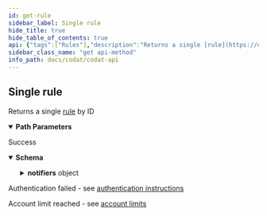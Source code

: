 ```yaml
---
id: get-rule
sidebar_label: Single rule
hide_title: true
hide_table_of_contents: true
api: {"tags":["Rules"],"description":"Returns a single [rule](https://docs.codat.io/docs/core-rules) by ID","operationId":"GetRule","parameters":[{"name":"ruleId","in":"path","required":true,"schema":{"type":"string","format":"uuid"}}],"responses":{"200":{"description":"Success","content":{"application/json":{"schema":{"required":["id","type"],"type":"object","properties":{"id":{"type":"string","format":"uuid"},"type":{"type":"string"},"companyId":{"type":"string","format":"uuid","nullable":true},"notifiers":{"type":"object","properties":{"emails":{"type":"array","items":{"type":"string"},"nullable":true},"webhook":{"type":"string","nullable":true}},"additionalProperties":false}},"additionalProperties":false}}}},"401":{"description":"Authentication failed - see [authentication instructions](https://docs.codat.io/docs/authentication-1)"},"402":{"description":"Account limit reached - see [account limits](https://docs.codat.io/docs/environments-1)"}},"method":"get","path":"/rules/{ruleId}","servers":[{"url":"https://api.codat.io","description":"Codat API (Production)"}],"security":[{"AuthorizationHeader":[]}],"securitySchemes":{"AuthorizationHeader":{"type":"apiKey","description":"The word \"Basic\" followed by a space and your API Key, base64 encoded, which can be found [here](https://portal-integration.codat.io/#/profile)","name":"Authorization","in":"header"}},"info":{"title":"Codat API","description":"[What's changed in our Swagger](https://docs.codat.io/docs/new-swagger-ui)","version":"v1"},"postman":{"name":"Single rule","description":{"content":"Returns a single [rule](https://docs.codat.io/docs/core-rules) by ID","type":"text/plain"},"url":{"path":["rules",":ruleId"],"host":["{{baseUrl}}"],"query":[],"variable":[{"disabled":false,"description":{"content":"(Required) ","type":"text/plain"},"type":"any","value":"","key":"ruleId"}]},"header":[{"key":"Accept","value":"application/json"}],"method":"GET"}}
sidebar_class_name: "get api-method"
info_path: docs/codat/codat-api
---
```



## Single rule



Returns a single [rule](https://docs.codat.io/docs/core-rules) by ID

<details style={{"marginBottom":"1rem"}} data-collapsed={false} open={true}><summary style={{}}><strong>Path Parameters</strong></summary><div><ul><ParamsItem className={"paramsItem"} param={{"name":"ruleId","in":"path","required":true,"schema":{"type":"string","format":"uuid"}}}></ParamsItem></ul></div></details><div><ApiTabs><TabItem label={"200"} value={"200"}><div>

Success

</div><div><details style={{}} data-collapsed={false} open={true}><summary style={{"textAlign":"left"}}><strong>Schema</strong></summary><div style={{"textAlign":"left","marginLeft":"1rem"}}></div><ul style={{"marginLeft":"1rem"}}><SchemaItem collapsible={false} name={"id"} required={true} schemaDescription={undefined} schemaName={"uuid"} qualifierMessage={undefined}></SchemaItem><SchemaItem collapsible={false} name={"type"} required={true} schemaDescription={undefined} schemaName={"string"} qualifierMessage={undefined}></SchemaItem><SchemaItem collapsible={false} name={"companyId"} required={false} schemaDescription={undefined} schemaName={"uuid"} qualifierMessage={undefined}></SchemaItem><SchemaItem collapsible={true} className={"schemaItem"}><details style={{}}><summary style={{}}><strong>notifiers</strong><span style={{"opacity":"0.6"}}> object</span></summary><div style={{"marginLeft":"1rem"}}><SchemaItem collapsible={false} name={"emails"} required={false} schemaDescription={undefined} schemaName={"string[]"} qualifierMessage={undefined}></SchemaItem><SchemaItem collapsible={false} name={"webhook"} required={false} schemaDescription={undefined} schemaName={"string"} qualifierMessage={undefined}></SchemaItem></div></details></SchemaItem></ul></details></div></TabItem><TabItem label={"401"} value={"401"}><div>

Authentication failed - see [authentication instructions](https://docs.codat.io/docs/authentication-1)

</div><div></div></TabItem><TabItem label={"402"} value={"402"}><div>

Account limit reached - see [account limits](https://docs.codat.io/docs/environments-1)

</div><div></div></TabItem></ApiTabs></div>
      